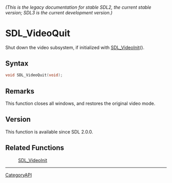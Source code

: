 ====== (This is the legacy documentation for stable SDL2, the current stable version; SDL3 is the current development version.) ======
= SDL_VideoQuit =

Shut down the video subsystem, if initialized with [[SDL_VideoInit]]().

== Syntax ==

<syntaxhighlight lang='c'>
void SDL_VideoQuit(void);
</syntaxhighlight>

== Remarks ==

This function closes all windows, and restores the original video mode.

== Version ==

This function is available since SDL 2.0.0.

== Related Functions ==

:[[SDL_VideoInit]]

----
[[CategoryAPI]]


